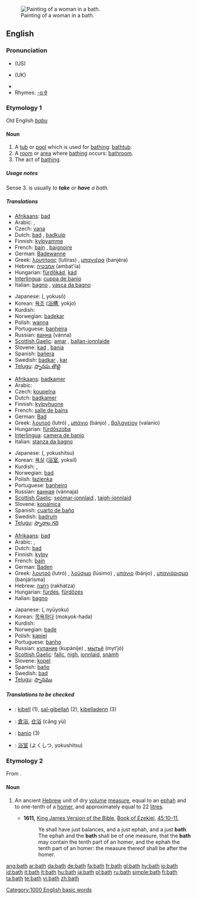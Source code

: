 {{see|Bath}}
[[Image:Prilidiano Pueyrredón-El baño.jpg|thumb|right|Painting of a woman in a bath.]]
==English==

===Pronunciation===
* {{IPAchar|/bæθ/}} (US)
* {{IPAchar|/bɑːθ/}} (UK)
* {{audio|en-us-bath.ogg|Audio (US)}}
* Rhymes: [[Rhymes:English:-ɑːθ|-ɑːθ]]

===Etymology 1===
Old English ''[[baþu]]''

====Noun====
{{en-noun}}

# A [[tub]] or [[pool]] which is used for [[bathing]]: [[bathtub]].
# A [[room]] or [[area]] where [[bathing]] occurs: [[bathroom]].
# The act of [[bathing]].

=====Usage notes=====
Sense 3. is usually ''to '''take''' or '''have''' a bath.''
{{see|Appendix:Collocations of do, have, make, and take}}

=====Translations=====
{{trans-top|tub}}
* [[Afrikaans]]: [[bad]]
* Arabic: {{ARchar|[[حمام]]}} {{m}}, {{ARchar|[[مغسل]]}} {{m}}
* Czech: [[vana]] {{f}}
* Dutch: [[bad]] {{n}}, [[badkuip]] {{m|f}}
* Finnish: [[kylpyamme]]
* French: [[bain]] {{m}}, [[baignoire]] {{f}}
* German: [[Badewanne]] {{f}}
* Greek: [[λουτήρας]] (lutíras) {{m}}, [[μπανιέρα]] (banjéra) {{f}}
* Hebrew: [[אמבטיה]] (ambat'ia) {{f}}
* Hungarian: [[fürdőkád]], [[kád]]
* [[Interlingua]]: [[cuppa de banio]]
* Italian: [[bagno]] {{m}}, [[vasca da bagno]] {{f}}
{{trans-mid}}
* Japanese: {{Jpan|[[浴槽]]}} ({{Jpan|[[よくそう]]}}, yokusō)
* Korean: [[욕조]] ([[浴槽]], yokjo)
* Kurdish: {{KUchar|[[بانیۆ]]}}
* Norwegian: [[badekar]] {{n}}
* Polish: [[wanna]] {{f}}
* Portuguese: [[banheira]] {{f}}
* Russian: [[ванна]] (vánna) {{f}}
* [[Scottish Gaelic]]: [[amar]] {{m}}, [[ballan-ionnlaide]] {{m}}
* Slovene: [[kad]] {{f}}, [[banja]] {{f}}
* Spanish: [[bañera]] {{f}}
* Swedish: [[badkar]] {{n}}, [[kar]] {{n}}
* [[Telugu]]: [[స్నానపు తొట్టె]]
{{trans-bottom}}

{{trans-top|room}}
* [[Afrikaans]]: [[badkamer]]
* Arabic: {{ARchar|[[حمام]]}} {{m}}
* Czech: [[koupelna]] {{f}}
* Dutch: [[badkamer]] {{f}}
* Finnish: [[kylpyhuone]]
* French: [[salle de bains]] {{f}}
* German: [[Bad]] {{n}}
* Greek: [[λουτρό]] (lutró) {{n}}, [[μπάνιο]] (bánjo) {{n}}, [[βαλανείον]] (valanio) {{n}}
* Hungarian: [[fürdőszoba]]
* [[Interlingua]]: [[camera de banio]]
* Italian: [[stanza da bagno]] {{f}}
{{trans-mid}}
* Japanese: {{Jpan|[[浴室]]}} ({{Jpan|[[よくしつ]]}}, yokushitsu)
* Korean: [[욕실]] ([[浴室]], yoksil)
* Kurdish: {{KUchar|[[ئاوده‌ست]]}}, {{KUchar|[[ئاوده‌ستخانه‌]]}}
* Norwegian: [[bad]] {{n}}
* Polish: [[łazienka]] {{f}}
* Portuguese: [[banheiro]] {{m}}
* Russian: [[ванная]] (vánnaja) {{f}}
* [[Scottish Gaelic]]: [[seòmar-ionnlaid]] {{m}}, [[taigh-ionnlaid]] {{m}}
* Slovene: [[kopalnica]] {{f}}
* Spanish: [[cuarto de baño]] {{m}}
* Swedish: [[badrum]] {{n}}
* [[Telugu]]: [[స్నానాల గది]]
{{trans-bottom}}

{{trans-top|act of bathing}}
* [[Afrikaans]]: [[bad]]
* Arabic: {{ARchar|[[استحمام]]}}, {{ARchar|[[اغتسال]]}}
* Dutch: [[bad]] {{n}}
* Finnish: [[kylpy]]
* French: [[bain]] {{m}}
* German: [[Baden]] {{n}}
* Greek: [[λουτρό]] (lutró) {{n}}, [[λούσιμο]] (lúsimo) {{n}}, [[μπάνιο]] (bánjo) {{n}}, [[μπανιάρισμα]] (banjárisma) {{n}}
* Hebrew: [[רחצה]] (rakhatza) {{f}}
* Hungarian: [[fürdés]], [[fürdőzés]]
* Italian: [[bagno]] {{m}}
{{trans-mid}}
* Japanese: {{Jpan|[[入浴]]}} ({{Jpan|[[にゅうよく]]}}, nyūyoku)
* Korean: [[목욕]]하다 (mokyok-hada)
* Kurdish: {{KUchar|[[خۆ شوشتن]]}}
* Norwegian: [[bade]]
* Polish: [[kąpiel]] {{f}}
* Portuguese: [[banho]] {{m}}
* Russian: [[купание]] (kupánije) {{n}}, [[мытьё]] (myt’jó) {{n}}
* [[Scottish Gaelic]]: [[failc]], [[nigh#Scottish Gaelic|nigh]], [[ionnlaid]], [[snàmh]]
* Slovene: [[kopel]] {{f}}
* Spanish: [[baño]] {{m}}
* Swedish: [[bad]] {{n}}
* [[Telugu]]: [[స్నానము]]
{{trans-bottom}}

=====Translations to be checked=====
{{checktrans}}
* {{ttbc|Breton}}: [[kibell]] {{f}} (1), [[sal-gibellañ]] {{f}} (2), [[kibelladenn]] {{f}} (3)
* {{ttbc|Chinese}}: [[倉浴]], [[仓浴]] (cāng yù)
* {{ttbc|Interlingua}}: [[banio]] (3)
* {{ttbc|Japanese}}: [[浴室]] (よくしつ, yokushitsu)

===Etymology 2===
From {{He.}} {{he-link|בת|wv=בַּת|bath}}.

====Noun====
{{en-noun}}

# {{biblical}} An ancient [[Hebrew]] unit of dry [[volume]] [[measure]], equal to an [[ephah]] and to one-tenth of a [[homer]], and approximately equal to 22 [[litre]]s.
#* '''1611,''' [[w:King James Version of the Bible|King James Version of the Bible]], [[w:Book of Ezekiel|Book of Ezekiel]], [[s:Bible (King James)/Ezekiel#Chapter 45|45:10–11]],
#*: Ye shall have just balances, and a just ephah, and a just '''bath'''. The ephah and the '''bath''' shall be of one measure, that the '''bath''' may contain the tenth part of an homer, and the ephah the tenth part of an homer: the measure thereof shall be after the homer.

[[Category:1000 English basic words]]

[[ang:bath]]
[[ar:bath]]
[[da:bath]]
[[de:bath]]
[[fa:bath]]
[[fr:bath]]
[[gl:bath]]
[[hy:bath]]
[[io:bath]]
[[id:bath]]
[[it:bath]]
[[lt:bath]]
[[hu:bath]]
[[ja:bath]]
[[pl:bath]]
[[ru:bath]]
[[simple:bath]]
[[fi:bath]]
[[ta:bath]]
[[te:bath]]
[[vi:bath]]
[[zh:bath]]